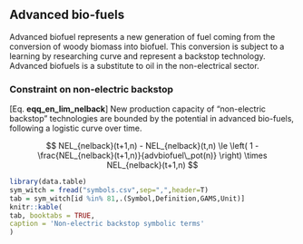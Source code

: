 ## Advanced bio-fuels

Advanced biofuel represents a new generation of fuel coming from the conversion of
woody biomass into biofuel.
This conversion is subject to a learning by researching curve and represent a backstop technology.
Advanced biofuels is a substitute to oil in the non-electrical sector.   


### Constraint on non-electric backstop

[Eq. **eqq_en_lim_nelback**] 
New production capacity of "non-electric backstop" technologies are bounded by the potential in advanced bio-fuels, following a logistic curve over time.

$$
    NEL_{nelback}(t+1,n) - NEL_{nelback}(t,n) \le
    \left( 1 - \frac{NEL_{nelback}(t+1,n)}{advbiofuel\_pot(n)} \right) \times
    NEL_{nelback}(t+1,n)
$$

```r
library(data.table)
sym_witch = fread("symbols.csv",sep=",",header=T)
tab = sym_witch[id %in% 81,.(Symbol,Definition,GAMS,Unit)]
knitr::kable(
tab, booktabs = TRUE,
caption = 'Non-electric backstop symbolic terms'
)
```

